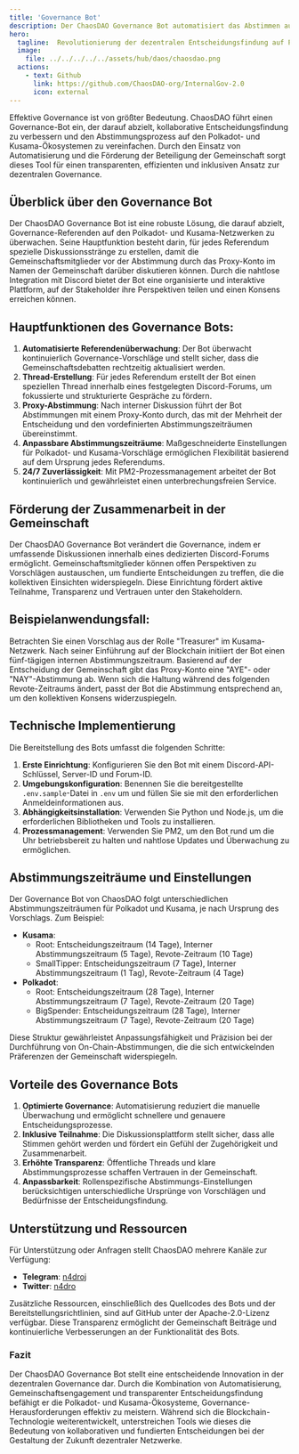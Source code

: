 ```yaml
---
title: 'Governance Bot'
description: Der ChaosDAO Governance Bot automatisiert das Abstimmen auf Polkadot/Kusama und fördert so transparente, kollaborative Entscheidungsprozesse innerhalb dezentralisierter Gemeinschaften.
hero:
  tagline:  Revolutionierung der dezentralen Entscheidungsfindung auf Polkadot und Kusama.
  image: 
    file: ../../../../../assets/hub/daos/chaosdao.png
  actions:
    - text: Github
      link: https://github.com/ChaosDAO-org/InternalGov-2.0
      icon: external
---
```



Effektive Governance ist von größter Bedeutung. ChaosDAO führt einen Governance-Bot ein, der darauf abzielt, kollaborative Entscheidungsfindung zu verbessern und den Abstimmungsprozess auf den Polkadot- und Kusama-Ökosystemen zu vereinfachen. Durch den Einsatz von Automatisierung und die Förderung der Beteiligung der Gemeinschaft sorgt dieses Tool für einen transparenten, effizienten und inklusiven Ansatz zur dezentralen Governance.

## Überblick über den Governance Bot
Der ChaosDAO Governance Bot ist eine robuste Lösung, die darauf abzielt, Governance-Referenden auf den Polkadot- und Kusama-Netzwerken zu überwachen. Seine Hauptfunktion besteht darin, für jedes Referendum spezielle Diskussionsstränge zu erstellen, damit die Gemeinschaftsmitglieder vor der Abstimmung durch das Proxy-Konto im Namen der Gemeinschaft darüber diskutieren können. Durch die nahtlose Integration mit Discord bietet der Bot eine organisierte und interaktive Plattform, auf der Stakeholder ihre Perspektiven teilen und einen Konsens erreichen können.

## Hauptfunktionen des Governance Bots:
1. **Automatisierte Referendenüberwachung**: Der Bot überwacht kontinuierlich Governance-Vorschläge und stellt sicher, dass die Gemeinschaftsdebatten rechtzeitig aktualisiert werden.
2. **Thread-Erstellung**: Für jedes Referendum erstellt der Bot einen speziellen Thread innerhalb eines festgelegten Discord-Forums, um fokussierte und strukturierte Gespräche zu fördern.
3. **Proxy-Abstimmung**: Nach interner Diskussion führt der Bot Abstimmungen mit einem Proxy-Konto durch, das mit der Mehrheit der Entscheidung und den vordefinierten Abstimmungszeiträumen übereinstimmt.
4. **Anpassbare Abstimmungszeiträume**: Maßgeschneiderte Einstellungen für Polkadot- und Kusama-Vorschläge ermöglichen Flexibilität basierend auf dem Ursprung jedes Referendums.
5. **24/7 Zuverlässigkeit**: Mit PM2-Prozessmanagement arbeitet der Bot kontinuierlich und gewährleistet einen unterbrechungsfreien Service.

## Förderung der Zusammenarbeit in der Gemeinschaft
Der ChaosDAO Governance Bot verändert die Governance, indem er umfassende Diskussionen innerhalb eines dedizierten Discord-Forums ermöglicht. Gemeinschaftsmitglieder können offen Perspektiven zu Vorschlägen austauschen, um fundierte Entscheidungen zu treffen, die die kollektiven Einsichten widerspiegeln. Diese Einrichtung fördert aktive Teilnahme, Transparenz und Vertrauen unter den Stakeholdern.

## Beispielanwendungsfall:
Betrachten Sie einen Vorschlag aus der Rolle "Treasurer" im Kusama-Netzwerk. Nach seiner Einführung auf der Blockchain initiiert der Bot einen fünf-tägigen internen Abstimmungszeitraum. Basierend auf der Entscheidung der Gemeinschaft gibt das Proxy-Konto eine "AYE"- oder "NAY"-Abstimmung ab. Wenn sich die Haltung während des folgenden Revote-Zeitraums ändert, passt der Bot die Abstimmung entsprechend an, um den kollektiven Konsens widerzuspiegeln.

## Technische Implementierung
Die Bereitstellung des Bots umfasst die folgenden Schritte:
1. **Erste Einrichtung**: Konfigurieren Sie den Bot mit einem Discord-API-Schlüssel, Server-ID und Forum-ID.
2. **Umgebungskonfiguration**: Benennen Sie die bereitgestellte `.env.sample`-Datei in `.env` um und füllen Sie sie mit den erforderlichen Anmeldeinformationen aus.
3. **Abhängigkeitsinstallation**: Verwenden Sie Python und Node.js, um die erforderlichen Bibliotheken und Tools zu installieren.
4. **Prozessmanagement**: Verwenden Sie PM2, um den Bot rund um die Uhr betriebsbereit zu halten und nahtlose Updates und Überwachung zu ermöglichen.

## Abstimmungszeiträume und Einstellungen
Der Governance Bot von ChaosDAO folgt unterschiedlichen Abstimmungszeiträumen für Polkadot und Kusama, je nach Ursprung des Vorschlags. Zum Beispiel:
- **Kusama**:
    - Root: Entscheidungszeitraum (14 Tage), Interner Abstimmungszeitraum (5 Tage), Revote-Zeitraum (10 Tage)
    - SmallTipper: Entscheidungszeitraum (7 Tage), Interner Abstimmungszeitraum (1 Tag), Revote-Zeitraum (4 Tage)
- **Polkadot**:
    - Root: Entscheidungszeitraum (28 Tage), Interner Abstimmungszeitraum (7 Tage), Revote-Zeitraum (20 Tage)
    - BigSpender: Entscheidungszeitraum (28 Tage), Interner Abstimmungszeitraum (7 Tage), Revote-Zeitraum (20 Tage)

Diese Struktur gewährleistet Anpassungsfähigkeit und Präzision bei der Durchführung von On-Chain-Abstimmungen, die die sich entwickelnden Präferenzen der Gemeinschaft widerspiegeln.

## Vorteile des Governance Bots
1. **Optimierte Governance**: Automatisierung reduziert die manuelle Überwachung und ermöglicht schnellere und genauere Entscheidungsprozesse.
2. **Inklusive Teilnahme**: Die Diskussionsplattform stellt sicher, dass alle Stimmen gehört werden und fördert ein Gefühl der Zugehörigkeit und Zusammenarbeit.
3. **Erhöhte Transparenz**: Öffentliche Threads und klare Abstimmungsprozesse schaffen Vertrauen in der Gemeinschaft.
4. **Anpassbarkeit**: Rollenspezifische Abstimmungs-Einstellungen berücksichtigen unterschiedliche Ursprünge von Vorschlägen und Bedürfnisse der Entscheidungsfindung.

## Unterstützung und Ressourcen
Für Unterstützung oder Anfragen stellt ChaosDAO mehrere Kanäle zur Verfügung:
- **Telegram**: [n4droj](https://t.me/n4droj)
- **Twitter**: [n4dro](https://twitter.com/n4dro)

Zusätzliche Ressourcen, einschließlich des Quellcodes des Bots und der Bereitstellungsrichtlinien, sind auf GitHub unter der Apache-2.0-Lizenz verfügbar. Diese Transparenz ermöglicht der Gemeinschaft Beiträge und kontinuierliche Verbesserungen an der Funktionalität des Bots.

### Fazit
Der ChaosDAO Governance Bot stellt eine entscheidende Innovation in der dezentralen Governance dar. Durch die Kombination von Automatisierung, Gemeinschaftsengagement und transparenter Entscheidungsfindung befähigt er die Polkadot- und Kusama-Ökosysteme, Governance-Herausforderungen effektiv zu meistern. Während sich die Blockchain-Technologie weiterentwickelt, unterstreichen Tools wie dieses die Bedeutung von kollaborativen und fundierten Entscheidungen bei der Gestaltung der Zukunft dezentraler Netzwerke.